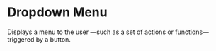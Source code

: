 # Dropdown Menu

Displays a menu to the user —such as a set of actions or functions— triggered by a button.

